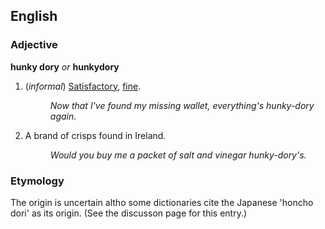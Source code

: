 ==English==
===Adjective===
'''hunky dory''' ''or'' '''hunkydory'''

#(''informal'') [[Satisfactory]], [[fine]].
#:''Now that I've found my missing wallet, everything's hunky-dory again.''
# A brand of crisps found in Ireland.
#:''Would you buy me a packet of salt and vinegar hunky-dory's.''

===Etymology===
The origin is uncertain altho some dictionaries cite the Japanese 'honcho dori' as its origin. (See the discusson page for this entry.)